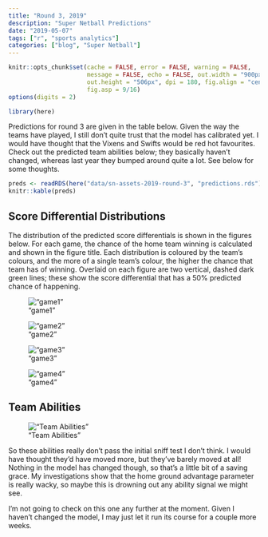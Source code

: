 ```yaml
---
title: "Round 3, 2019"
description: "Super Netball Predictions"
date: "2019-05-07"
tags: ["r", "sports analytics"]
categories: ["blog", "Super Netball"]
---
```


<!-- Time-stamp: <2019-05-07 16:59:26 (slane)> -->

```r
knitr::opts_chunk$set(cache = FALSE, error = FALSE, warning = FALSE,
                      message = FALSE, echo = FALSE, out.width = "900px",
                      out.height = "506px", dpi = 180, fig.align = "center",
                      fig.asp = 9/16)
options(digits = 2)

```

```r
library(here)

```

Predictions for round 3 are given in the table below. Given the way the teams
have played, I still don't quite trust that the model has calibrated yet. I
would have thought that the Vixens and Swifts would be red hot favourites. Check
out the predicted team abilities below; they basically haven't changed, whereas
last year they bumped around quite a lot. See below for some thoughts.

```r
preds <- readRDS(here("data/sn-assets-2019-round-3", "predictions.rds"))
knitr::kable(preds)

```

## Score Differential Distributions

The distribution of the predicted score differentials is shown in the figures below. For each game, the chance of the home team winning is calculated and shown in the figure title. Each distribution is coloured by the team's colours, and the more of a single team's colour, the higher the chance that team has of winning. Overlaid on each figure are two vertical, dashed dark green lines; these show the score differential that has a 50% predicted chance of happening.

!["game1"](/sn-assets/2019/round3/game-1.png)

!["game2"](/sn-assets/2019/round3/game-2.png)

!["game3"](/sn-assets/2019/round3/game-3.png)

!["game4"](/sn-assets/2019/round3/game-4.png)

## Team Abilities

!["Team Abilities"](/sn-assets/2019/round3/abilities.png)

So these abilities really don't pass the initial sniff test I don't think. I
would have thought they'd have moved more, but they've barely moved at all!
Nothing in the model has changed though, so that's a little bit of a saving
grace. My investigations show that the home ground advantage parameter is really
wacky, so maybe this is drowning out any ability signal we might see.

I'm not going to check on this one any further at the moment. Given I haven't
changed the model, I may just let it run its course for a couple more weeks.

